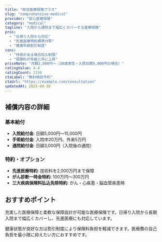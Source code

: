 ```yaml
---
title: "総合医療保険プラス"
slug: "comprehensive-medical"
provider: "安心医療保険"
category: "medical"
tagline: "入院から通院まで幅広くカバーする医療保険"
pros: 
  - "日帰り入院から対応"
  - "先進医療特約標準付帯"
  - "健康年齢割引制度"
cons:
  - "持病がある場合加入制限"
  - "保険料が年齢と共に上昇"
priceNote: "月額2,800円〜（30歳男性・入院日額5,000円の場合）"
ratingValue: 4.4
ratingCount: 2156
ctaLabel: "無料相談予約"
ctaUrl: "https://example.com/consultation"
updatedAt: 2025-09-30
---
```


## 補償内容の詳細

### 基本給付
- **入院給付金**: 日額5,000円〜15,000円
- **手術給付金**: 入院中20万円、外来5万円
- **通院給付金**: 日額3,000円（入院後の通院）

### 特約・オプション
- **先進医療特約**: 技術料を2,000万円まで保障
- **がん診断一時金特約**: 100万円〜300万円
- **三大疾病保険料払込免除特約**: がん・心疾患・脳血管疾患時

## おすすめポイント

充実した医療保障と柔軟な保障設計が可能な医療保険です。日帰り入院から長期入院まで幅広くカバーし、先進医療にも対応しています。

健康状態が良好な方は割引制度により保険料負担を軽減できます。医療費の自己負担を最小限に抑えたい方におすすめです。